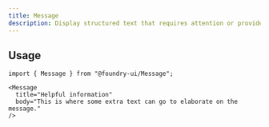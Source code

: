 ```yaml
---
title: Message
description: Display structured text that requires attention or provides additional information.
---
```


<ComponentPreview>
  <Message
    title="Helpful information"
    body="This is where some extra text can go to elaborate on the message."
  />
</ComponentPreview>

## Usage

```tsx
import { Message } from "@foundry-ui/Message";
```

```tsx
<Message
  title="Helpful information"
  body="This is where some extra text can go to elaborate on the message."
/>
```
